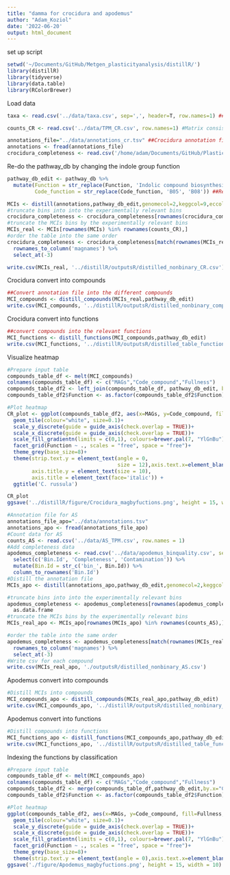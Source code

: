 ```yaml
---
title: "damma for crocidura and apodemus"
author: "Adam_Koziol"
date: '2022-06-20'
output: html_document
---
```

set up script
```r
setwd('~/Documents/GitHub/Metgen_plasticityanalysis/distillR/')
library(distillR)
library(tidyverse)
library(data.table)
library(RColorBrewer)
```

Load data
```r
taxa <- read.csv('../data/taxa.csv', sep=',', header=T, row.names=1) ##Taxonomic details of each MAG

counts_CR <- read.csv('../data/TPM_CR.csv', row.names=1) #Matrix consisting of the count data

annotations_file="../data/annotations_cr.tsv" ##Crocidura annotation file
annotations <- fread(annotations_file)
crocidura_completeness <- read.csv('/home/adam/Documents/GitHub/Plasticity_experiment_AS-CR/data/crocidura_binquality.csv', row.names = 1) #File containing all completeness values
```

Re-do the pathway_db by changing the indole group function
```r
pathway_db_edit <- pathway_db %>% 
  mutate(Function = str_replace(Function, 'Indolic compound biosynthesis', 'Aromatic compound biosynthesis'),
         Code_function = str_replace(Code_function, 'B05', 'B08')) ##Restructuring of the pathway_db 
```

```r
MCIs <- distill(annotations,pathway_db_edit,genomecol=2,keggcol=9,eccol=c(10,19),pepcol=12)
#truncate bins into into the experimentally relevant bins
crocidura_completeness <- crocidura_completeness[rownames(crocidura_completeness) %in% rownames(counts_CR),]
#truncate the MCIs bins by the experimentally relevant bins
MCIs_real <- MCIs[rownames(MCIs) %in% rownames(counts_CR),]
#order the table into the same order
crocidura_completeness <- crocidura_completeness[match(rownames(MCIs_real),rownames(crocidura_completeness)),] %>%
  rownames_to_column('magnames') %>%
  select_at(-3)

write.csv(MCIs_real, '../distillR/outputsR/distilled_nonbinary_CR.csv')
```

Crocidura convert into compounds
```r
##Convert annotation file into the different compounds
MCI_compounds <- distill_compounds(MCIs_real,pathway_db_edit)
write.csv(MCI_compounds, '../distillR/outputsR/distilled_nonbinary_compounds_CR.csv')
```

Crocidura convert into functions
```r
##convert compounds into the relevant functions
MCI_functions <- distill_functions(MCI_compounds,pathway_db_edit)
write.csv(MCI_functions, '../distillR/outputsR/distilled_table_functions_CR.csv')
```

Visualize heatmap
```r
#Prepare input table
compounds_table_df <- melt(MCI_compounds)
colnames(compounds_table_df) <- c("MAGs","Code_compound","Fullness")
compounds_table_df2 <- left_join(compounds_table_df, pathway_db_edit, by = 'Code_compound')
compounds_table_df2$Function <- as.factor(compounds_table_df2$Function)

#Plot heatmap
CR_plot <- ggplot(compounds_table_df2, aes(x=MAGs, y=Code_compound, fill=Fullness, group=Function))+
  geom_tile(colour="white", size=0.1)+
  scale_y_discrete(guide = guide_axis(check.overlap = TRUE))+
  scale_x_discrete(guide = guide_axis(check.overlap = TRUE))+
  scale_fill_gradientn(limits = c(0,1), colours=brewer.pal(7, "YlGnBu"))+
  facet_grid(Function ~ ., scales = "free", space = "free")+
  theme_grey(base_size=8)+
  theme(strip.text.y = element_text(angle = 0,
                                    size = 12),axis.text.x=element_blank(),
        axis.title.y = element_text(size = 10),
        axis.title = element_text(face='italic')) +
  ggtitle('C. russula')

CR_plot
ggsave('../distillR/figure/Crocidura_magbyfuctions.png', height = 15, width = 10)
```



```r
#Annotation file for AS
annotations_file_apo="../data/annotations.tsv"
annotations_apo <- fread(annotations_file_apo)
#Count data for AS
counts_AS <- read.csv('../data/AS_TPM.csv', row.names = 1)
#Add completeness data
apodemus_completeness <- read.csv('../data/apodemus_binquality.csv', sep='\t') %>%
  select(c('Bin.Id', 'Completeness', 'Contamination')) %>%
  mutate(Bin.Id = str_c('bin_', Bin.Id)) %>% 
  column_to_rownames('Bin.Id')
#Distill the annotation file
MCIs_apo <- distill(annotations_apo,pathway_db_edit,genomecol=2,keggcol=9,eccol=c(10,19),pepcol=12)

#truncate bins into into the experimentally relevant bins
apodemus_completeness <- apodemus_completeness[rownames(apodemus_completeness) %in% rownames(counts_AS),] %>%
  as.data.frame
#truncate the MCIs bins by the experimentally relevant bins
MCIs_real_apo <- MCIs_apo[rownames(MCIs_apo) %in% rownames(counts_AS),]

#order the table into the same order
apodemus_completeness <- apodemus_completeness[match(rownames(MCIs_real_apo),rownames(apodemus_completeness)),] %>%
  rownames_to_column('magnames') %>%
  select_at(-3)
#Write csv for each compound
write.csv(MCIs_real_apo, './outputsR/distilled_nonbinary_AS.csv')
```


Apodemus convert into compounds
```r
#Distill MCIs into compounds
MCI_compounds_apo <- distill_compounds(MCIs_real_apo,pathway_db_edit)
write.csv(MCI_compounds_apo, '../distillR/outputsR/distilled_nonbinary_compounds_AS.csv')
```

Apodemus convert into functions
```r
#Distill compounds into functions
MCI_functions_apo <- distill_functions(MCI_compounds_apo,pathway_db_edit)
write.csv(MCI_functions_apo, '../distillR/outputsR/distilled_table_functions_AS.csv')
```
Indexing the functions by classification
```r
#Prepare input table
compounds_table_df <- melt(MCI_compounds_apo)
colnames(compounds_table_df) <- c("MAGs","Code_compound","Fullness")
compounds_table_df2 <- merge(compounds_table_df,pathway_db_edit,by.x="Code_compound",by.y="Code_compound")
compounds_table_df2$Function <- as.factor(compounds_table_df2$Function)

#Plot heatmap
ggplot(compounds_table_df2, aes(x=MAGs, y=Code_compound, fill=Fullness, group=Function))+
  geom_tile(colour="white", size=0.1)+
  scale_y_discrete(guide = guide_axis(check.overlap = TRUE))+
  scale_x_discrete(guide = guide_axis(check.overlap = TRUE))+
  scale_fill_gradientn(limits = c(0,1), colours=brewer.pal(7, "YlGnBu"))+
  facet_grid(Function ~ ., scales = "free", space = "free")+
  theme_grey(base_size=8)+
  theme(strip.text.y = element_text(angle = 0),axis.text.x=element_blank())
ggsave('./figure/Apodemus_magbyfuctions.png', height = 15, width = 10)
```


